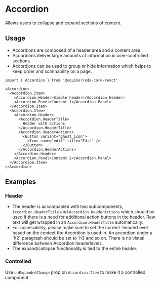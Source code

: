 
<Meta of={ComponentStories} />

# Accordion

Allows users to collapse and expand sections of content.

<Links 
    ariaUrl="https://www.w3.org/WAI/ARIA/apg/patterns/accordion/"
    figmaUrl="https://www.figma.com/file/0bGXR2sCwMVSDNyyzu5BXrO5/UI%E2%80%94User-Interface?node-id=17837%3A125"
    documentationUrl="https://eds.equinor.com/0b0c666ab/p/3706ca-accordion/b/43756f"
    sourceUrl="https://github.com/equinor/design-system/blob/develop/packages/eds-core-react/src/components/Accordion/Accordion.tsx"
    npmUrl="https://www.npmjs.com/package/@equinor/eds-core-react"
/>

<Primary />

<Controls />

## Usage

<ul>
    <li>Accordions are composed of a header area and a content area.</li>
    <li>Accordions deliver large amounts of information in user-controlled sections.</li>
    <li>Accordions can be used to group or hide information which helps to keep order and scannability on a page.</li>
</ul>

```tsx
import { Accordion } from '@equinor/eds-core-react'

<Accordion>
  <Accordion.Item>
    <Accordion.Header>Simple header</Accordion.Header>
    <Accordion.Panel>Content 1</Accordion.Panel>
  </Accordion.Item>
  <Accordion.Item>
    <Accordion.Header>
      <Accordion.HeaderTitle>
        Header with actions
      </Accordion.HeaderTitle>
      <Accordion.HeaderActions>
        <Button variant="ghost_icon">
          <Icon name="edit" title="Edit" />
        </Button>
      </Accordion.HeaderActions>
    </Accordion.Header>
    <Accordion.Panel>Content 2</Accordion.Panel>
  </Accordion.Item>
</Accordion>
```

## Examples

### Header

<ul>
    <li>The header is accompanied with two subcomponents, <code>Accordion.HeaderTitle</code> and 
    <code>Accordion.HeaderActions</code> which should be used if there is a need
     for additional action buttons in the header. Raw text will get wrapped 
     in an <code>Accordion.HeaderTitle</code> automatically.</li>
      <li>For accessibility, please make sure to set the correct `headerLevel` based on the context the Accordion is used in. An accordion under a `h2` paragraph should be set to `h3`and so on. There is no visual difference between Accordion headerlevels.</li>
    <li>The expand/collapse functionality is tied to the entire header.</li>
</ul>

<Canvas of={ComponentStories.Header} />

### Controlled

Use `onExpandedChange` prop on `Accordion.Item` to make it a controlled component
<Canvas of={ComponentStories.Controlled} />


